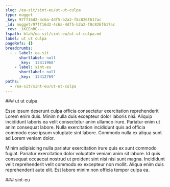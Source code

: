 ```yaml
---
slug: /ea-sit/sint-eu/ut-ut-culpa
type: nugget
_key: 97ff16d2-4c6a-4df5-b2a2-f8c826f617ac
_id: nugget/97ff16d2-4c6a-4df5-b2a2-f8c826f617ac
_rev: _iKCEnRC---
fspath: blah/ea-sit/sint-eu/ut-ut-culpa.md
label: ut ut culpa
pageRefs: {}
breadcrumbs:
  - - label: ea-sit
      shortlabel: null
      _key: '12411968'
    - label: sint-eu
      shortlabel: null
      _key: '12412769'
paths:
  - /ea-sit/sint-eu/ut-ut-culpa
---
```


<NuggetArea>
<Nugget slug="/ea-sit/sint-eu/ut-ut-culpa" type="nugget" _key="97ff16d2-4c6a-4df5-b2a2-f8c826f617ac" _id="nugget/97ff16d2-4c6a-4df5-b2a2-f8c826f617ac" _rev="_iKCEnRC---" fspath="blah/ea-sit/sint-eu/ut-ut-culpa.md" label="ut ut culpa" paths="/ea-sit/sint-eu/ut-ut-culpa">
<NuggetBody>
### ut ut culpa

Esse ipsum deserunt culpa officia consectetur exercitation reprehenderit Lorem enim duis. Minim nulla duis excepteur dolor laboris nisi. Aliquip incididunt laboris ea velit consectetur anim ullamco irure. Pariatur enim ut anim consequat labore. Nulla exercitation incididunt quis ad officia commodo esse ipsum voluptate sint labore. Commodo nulla ex aliqua sunt ad Lorem veniam dolor.

Minim adipisicing nulla pariatur exercitation irure quis ex sunt commodo fugiat. Pariatur exercitation dolor voluptate veniam anim sit labore. Id quis consequat occaecat nostrud ut proident sint nisi nisi sunt magna. Incididunt velit reprehenderit velit commodo ex excepteur non mollit. Aliqua enim duis reprehenderit aute elit. Est labore minim non officia tempor culpa ea.

</NuggetBody>
<Breadcrumbs>
<Crumbs>
<Crumb _key="12411968" label="ea-sit" /><Crumb _key="12412769" label="sint-eu" />
</Crumbs>
</Breadcrumbs>
</Nugget>

<NuggetsInbound>
</NuggetsInbound>
<NuggetsOutbound>
</NuggetsOutbound>
</NuggetArea>
<PassagesInbound>
<Passage direction="inbound" type="passage" _key="12412769" _id="passage/12412769" _rev="_iKCEnQW---" label="sint-eu" passage="sint-eu" fspath="blah/ea-sit/sint-eu" paths="/ea-sit/sint-eu" slug="/ea-sit/sint-eu">
<NuggetBody>
### sint-eu

</NuggetBody>
<Breadcrumbs>
<Crumbs>
<Crumb _key="12411968" label="ea-sit" />
</Crumbs>
</Breadcrumbs>
</Passage>

</PassagesInbound>
<PassagesOutbound>
</PassagesOutbound>